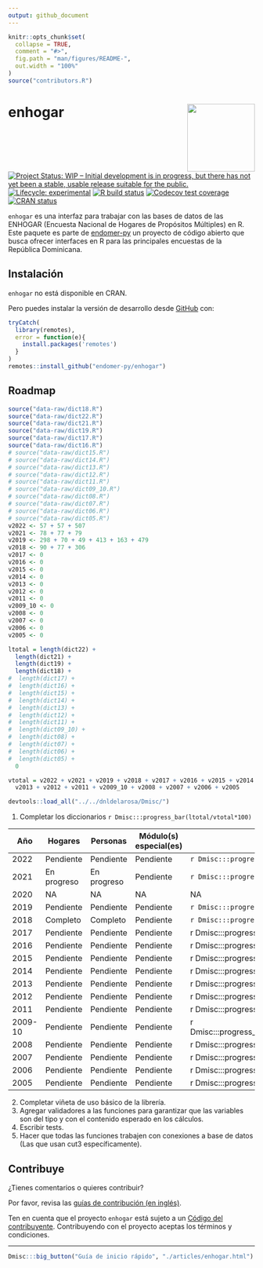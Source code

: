 ```yaml
---
output: github_document
---
```


<!-- README.md is generated from README.Rmd. Please edit that file -->

```r
knitr::opts_chunk$set(
  collapse = TRUE,
  comment = "#>",
  fig.path = "man/figures/README-",
  out.width = "100%"
)
source("contributors.R")
```

# enhogar <img src='man/figures/logo.png' align="right" height="138" />

<!-- badges: start -->
[![Project Status: WIP – Initial development is in progress, but there has not yet been a stable, usable release suitable for the public.](https://www.repostatus.org/badges/latest/wip.svg)](https://www.repostatus.org/#wip)
[![Lifecycle: experimental](https://img.shields.io/badge/lifecycle-experimental-orange.svg)](https://www.tidyverse.org/lifecycle/#experimental)
[![R build status](https://github.com/endomer-py/enhogar/workflows/R-CMD-check/badge.svg)](https://github.com/endomer-py/enhogar/actions)
[![Codecov test coverage](https://codecov.io/gh/endomer-py/enhogar/branch/main/graph/badge.svg)](https://codecov.io/gh/endomer-py/enhogar?branch=main)
[![CRAN status](https://www.r-pkg.org/badges/version/enhogar)](https://CRAN.R-project.org/package=enhogar)
<!-- badges: end -->

`enhogar` es una interfaz para trabajar con las bases de datos de las ENHOGAR (Encuesta Nacional de Hogares de Propósitos Múltiples) en R. Este paquete es parte de [endomer-py](https://endomer-py.github.io/) un proyecto de código abierto que busca ofrecer interfaces en R para las principales encuestas de la República Dominicana.

## Instalación

`enhogar` no está disponible en CRAN.

<!-- ``` r -->
<!-- install.packages("enhogar") -->
<!-- ``` -->

Pero puedes instalar la versión de desarrollo desde [GitHub](https://github.com/) con:

``` r
tryCatch(
  library(remotes),
  error = function(e){
    install.packages('remotes')
  }
)
remotes::install_github("endomer-py/enhogar")
```
 
## Roadmap


```r
source("data-raw/dict18.R")
source("data-raw/dict22.R")
source("data-raw/dict21.R")
source("data-raw/dict19.R")
source("data-raw/dict17.R")
source("data-raw/dict16.R")
# source("data-raw/dict15.R")
# source("data-raw/dict14.R")
# source("data-raw/dict13.R")
# source("data-raw/dict12.R")
# source("data-raw/dict11.R")
# source("data-raw/dict09_10.R")
# source("data-raw/dict08.R")
# source("data-raw/dict07.R")
# source("data-raw/dict06.R")
# source("data-raw/dict05.R")
v2022 <- 57 + 57 + 507
v2021 <- 78 + 77 + 79
v2019 <- 298 + 70 + 49 + 413 + 163 + 479
v2018 <- 90 + 77 + 306
v2017 <- 0
v2016 <- 0
v2015 <- 0
v2014 <- 0
v2013 <- 0
v2012 <- 0
v2011 <- 0
v2009_10 <- 0
v2008 <- 0
v2007 <- 0
v2006 <- 0
v2005 <- 0

ltotal = length(dict22) +
  length(dict21) +
  length(dict19) +
  length(dict18) +
#  length(dict17) +
#  length(dict16) +
#  length(dict15) +
#  length(dict14) +
#  length(dict13) +
#  length(dict12) +
#  length(dict11) +
#  length(dict09_10) +
#  length(dict08) +
#  length(dict07) +
#  length(dict06) +
#  length(dict05) +
  0

vtotal = v2022 + v2021 + v2019 + v2018 + v2017 + v2016 + v2015 + v2014 + 
  v2013 + v2012 + v2011 + v2009_10 + v2008 + v2007 + v2006 + v2005

devtools::load_all("../../dnldelarosa/Dmisc/")
```

1. Completar los diccionarios `r Dmisc:::progress_bar(ltotal/vtotal*100)`

|Año    |Hogares    |Personas   |Módulo(s) especial(es)|Progreso general del año                                            |
|-------|-----------|-----------|----------------------|--------------------------------------------------------------------|
|2022   |Pendiente  |Pendiente  |Pendiente             |`r Dmisc:::progress_bar(length(dict22)/(v2022+length(dict221))*100)`|
|2021   |En progreso|En progreso|Pendiente             |`r Dmisc:::progress_bar(length(dict21)/(v2021+length(dict211))*100)`|
|2020   |NA         |NA         |NA                    |NA                                                                  |
|2019   |Pendiente  |Pendiente  |Pendiente             |`r Dmisc:::progress_bar(length(dict19)/(v2019+length(dict191))*100)`|
|2018   |Completo   |Completo   |Pendiente             |`r Dmisc:::progress_bar(length(dict18)/(v2018+length(dict181))*100)`|
|2017   |Pendiente  |Pendiente  |Pendiente             |r Dmisc:::progress_bar(length(dict17)/(v2017+length(dict171))*100)|
|2016   |Pendiente  |Pendiente  |Pendiente             |r Dmisc:::progress_bar(length(dict16)/(v2016+length(dict161))*100)|
|2015   |Pendiente  |Pendiente  |Pendiente             |r Dmisc:::progress_bar(length(dict15)/(v2015+length(dict151))*100)|
|2014   |Pendiente  |Pendiente  |Pendiente             |r Dmisc:::progress_bar(length(dict14)/(v2014+length(dict141))*100)|
|2013   |Pendiente  |Pendiente  |Pendiente             |r Dmisc:::progress_bar(length(dict13)/(v2013+length(dict131))*100)|
|2012   |Pendiente  |Pendiente  |Pendiente             |r Dmisc:::progress_bar(length(dict12)/(v2012+length(dict121))*100)|
|2011   |Pendiente  |Pendiente  |Pendiente             |r Dmisc:::progress_bar(length(dict11)/(v2011+length(dict111))*100)|
|2009-10|Pendiente  |Pendiente  |Pendiente             |r Dmisc:::progress_bar(length(dict09_10)/(v2009_10+length(dict091_101))*100)|
|2008   |Pendiente  |Pendiente  |Pendiente             |r Dmisc:::progress_bar(length(dict08)/(v2008+length(dict081))*100)|
|2007   |Pendiente  |Pendiente  |Pendiente             |r Dmisc:::progress_bar(length(dict07)/(v2007+length(dict071))*100)|
|2006   |Pendiente  |Pendiente  |Pendiente             |r Dmisc:::progress_bar(length(dict06)/(v2006+length(dict061))*100)|
|2005   |Pendiente  |Pendiente  |Pendiente             |r Dmisc:::progress_bar(length(dict05)/(v2005+length(dict051))*100)|

2. Completar viñeta de uso básico de la librería.
2. Agregar validadores a las funciones para garantizar que las variables son del tipo y con el contenido esperado en los cálculos.
2. Escribir tests.
2. Hacer que todas las funciones trabajen con conexiones a base de datos (Las que usan cut3 específicamente).

## Contribuye

¿Tienes comentarios o quieres contribuir?

Por favor, revisa las [guías de contribución (en inglés)](https://endomer-py.github.io/enhogar/CONTRIBUTING.html).

Ten en cuenta que el proyecto `enhogar` está sujeto a un [Código del contribuyente](https://contributor-covenant.org/es/version/2/0/CODE_OF_CONDUCT.html). Contribuyendo con el proyecto aceptas los términos y condiciones.



<hr/>

```r
Dmisc:::big_button("Guía de inicio rápido", "./articles/enhogar.html")
```

